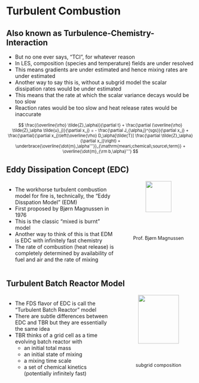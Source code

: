# Turbulent Combustion

## Also known as Turbulence-Chemistry-Interaction

- But no one ever says, "TCI", for whatever reason
- In LES, composition (species and temperature) fields are under resolved
- This means gradients are under estimated and hence mixing rates are under estimated
- Another way to say this is, without a subgrid model the scalar dissipation rates would be under estimated
- This means that the rate at which the scalar variance decays would be too slow
- Reaction rates would be too slow and heat release rates would be inaccurate

<div style="text-align: center;">
<div style="font-size: 80%; margin-top: 0.5em;">
$$
\frac{(\overline{\rho} \tilde{Z}_\alpha)}{\partial t} + \frac{\partial (\overline{\rho} \tilde{Z}_\alpha \tilde{u}_j)}{\partial x_j}
= - \frac{\partial J_{\alpha,j}^{sgs}}{\partial x_j}
+ \frac{\partial}{\partial x_j}\left(\overline{\rho} D_\alpha[\tilde{T}] \frac{\partial \tilde{Z}_\alpha}{\partial x_j}\right)
+ \underbrace{\overline{\dot{m}_\alpha'''}}_{\mathrm{mean\;chemical\;source\;term}} + \overline{\dot{m}_{\rm b,\alpha}'''}
$$
</div>
</div>

## Eddy Dissipation Concept (EDC)

::: columns
::: {.column width="60%"}
- The workhorse turbulent combustion model for fire is, technically, the "Eddy Disspation Model" (EDM)
- First proposed by Bjørn Magnussen in 1976
- This is the classic "mixed is burnt" model
- Another way to think of this is that EDM is EDC with infinitely fast chemistry
- The rate of combustion (heat release) is completely determined by availability of fuel and air and the rate of mixing
:::

::: {.column width="40%"}
<div style="text-align: center;">
  <img src="./figs/Magnussen.png" width="60%">
  <div style="font-size: 90%; margin-top: 0.5em;">Prof. Bjørn Magnussen</div>
</div>
:::
:::

## Turbulent Batch Reactor Model

::: columns
::: {.column width="60%"}
- The FDS flavor of EDC is call the "Turbulent Batch Reactor" model
- There are subtle differences between EDC and TBR but they are essentially the same idea
- TBR thinks of a grid cell as a time evolving batch reactor with
  - an initial total mass
  - an initial state of mixing
  - a mixing time scale
  - a set of chemical kinetics (potentially infinitely fast)
:::

::: {.column width="40%"}
<div style="text-align: center;">
  <img src="./figs/transport_vs_mixing_1.png" width="75%">
  <div style="font-size: 90%; margin-top: 0.5em;">subgrid composition</div>
</div>
:::
:::
